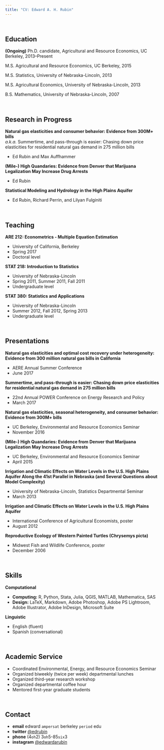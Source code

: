 ```yaml
---
title: "CV: Edward A. H. Rubin"
---
```


<br>

## Education

__(Ongoing)__ Ph.D. candidate, Agricultural and Resource Economics, UC Berkeley, 2013–Present

M.S. Agricultural and Resource Economics, UC Berkeley, 2015

M.S. Statistics, University of Nebraska-Lincoln, 2013

M.S. Agricultural Economics, University of Nebraska-Lincoln, 2013

B.S. Mathematics, University of Nebraska-Lincoln, 2007

<br>

## Research in Progress

__Natural gas elasticities and consumer behavior: Evidence from 300M+ bills__
<br> _a.k.a._ Summertime, and pass-through is easier: Chasing down price elasticities for residential natural gas demand in 275 million bills

- Ed Rubin and Max Auffhammer

__(Mile-) High Quandaries: Evidence from Denver that Marijuana Legalization May Increase Drug Arrests__

- Ed Rubin

__Statistical Modeling and Hydrology in the High Plains Aquifer__

- Ed Rubin, Richard Perrin, and Lilyan Fulginiti

<!-- __Illicit Crops: Strategic Interdependence among Farmers, Cartels, and Governments__

- Ed Rubin -->

<br>

## Teaching

__ARE 212: Econometrics - Multiple Equation Estimation__

- University of California, Berkeley
- Spring 2017
- Doctoral level

__STAT 218: Introduction to Statistics__

- University of Nebraska-Lincoln
- Spring 2011, Summer 2011, Fall 2011
- Undergraduate level

__STAT 380: Statistics and Applications__

- University of Nebraska-Lincoln
- Summer 2012, Fall 2012, Spring 2013
- Undergraduate level

<br>

## Presentations

__Natural gas elasticities and optimal cost recovery under heterogeneity: Evidence from 300 million natural gas bills in California__

- AERE Annual Summer Conference
- June 2017

__Summertime, and pass-through is easier: Chasing down price elasticities for residential natural gas demand in 275 million bills__

- 22nd Annual POWER Conference on Energy Research and Policy
- March 2017

__Natural gas elasticities, seasonal heterogeneity, and consumer behavior: Evidence from 300M+ bills__

- UC Berkeley, Environmental and Resource Economics Seminar
- November 2016

__(Mile-) High Quandaries: Evidence from Denver that Marijuana Legalization May Increase Drug Arrests__

- UC Berkeley, Environmental and Resource Economics Seminar
- April 2015

__Irrigation and Climatic Effects on Water Levels in the U.S. High Plains Aquifer Along the 41st Parallel in Nebraska (and Several Questions about Model Complexity)__

- University of Nebraska-Lincoln, Statistics Departmental Seminar
- March 2013

__Irrigation and Climatic Effects on Water Levels in the U.S. High Plains Aquifer__

- International Conference of Agricultural Economists, poster
- August 2012

__Reproductive Ecology of Western Painted Turtles (Chrysemys picta)__

- Midwest Fish and Wildlife Conference, poster
- December 2006

<br>

## Skills

__Computational__

- __Computing:__ R, Python, Stata, Julia, QGIS, MATLAB, Mathematica, SAS
- __Design:__ LaTeX, Markdown, Adobe Photoshop, Adobe PS Lightroom, Adobe Illustrator, Adobe InDesign, Microsoft Suite

__Linguistic__

- English (fluent)
- Spanish (conversational)

<br>

## Academic Service

- Coordinated Environmental, Energy, and Resource Economics Seminar
- Organized biweekly (twice per week) departmental lunches
- Organized third-year research workshop
- Organized departmental coffee hour
- Mentored first-year graduate students

<br>

## Contact

- __email__ edward `ampersat` berkeley `period` edu
- __twitter__ [\@edrubin](https://twitter.com/edrubin)
- __phone__ (4`oh`2) 3`oh`5-85`six`3
- __instagram__ [\@edwardarubin](https://instagram.com/edwardarubin/)
